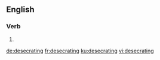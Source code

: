 
==English==

===Verb===
{{head|en|present participle}}

# {{present participle of|desecrate|lang=en|nocat=1}}

[[de:desecrating]]
[[fr:desecrating]]
[[ku:desecrating]]
[[vi:desecrating]]